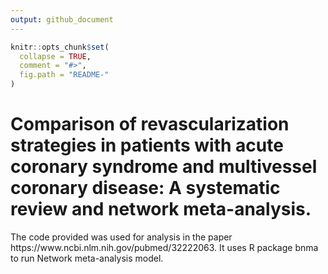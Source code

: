 ```yaml
---
output: github_document
---
```


<!-- README.md is generated from README.Rmd. Please edit that file -->

```r
knitr::opts_chunk$set(
  collapse = TRUE,
  comment = "#>",
  fig.path = "README-"
)
```

# Comparison of revascularization strategies in patients with acute coronary syndrome and multivessel coronary disease: A systematic review and network meta-analysis.

The code provided was used for analysis in the paper https://www.ncbi.nlm.nih.gov/pubmed/32222063. It uses R package bnma to run Network meta-analysis model. 

